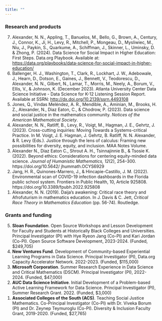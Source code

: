 ```yaml
---
title: ""
---
```


### Research and products

<ol reversed>

<li> Alexander, N. N., Appling, T., Banuelos, M., Bello, G., Brown, A., Century, J., Connor, K., Ji, H., Levy, R., Mitchell, P., Mongeau, D., Mysliwiec, M., Niu, J., Paykin, S., Quarkume, A., Schiffman, J., Skinner, L., Uminsky, D. & Zhong, P. (2024). Data Science for Social Impact in Higher Education: First Steps. Data.org Playbook. Available at: [https://data.org/playbooks/data-science-for-social-impact-in-higher-education/](https://data.org/playbooks/data-science-for-social-impact-in-higher-education/){.external target="_blank"} </li>

<li> Ballenger, H. J., Washington, T., Clark, R., Lockhart, J. W., Adebowale, J., Hearn, D., Dotson, E., Gaines, J., Bennett, V., Teodorescu, D., Alexander, N. N., Gilbert, N., Lamar, T., Morris, M., Neely, A., Borum, V., Ellis, V., & Johnson, K. (December 2023). Atlanta University Center Data Science Initiative - Data Science for K-12 Listening Session Report. Available at SSRN: [http://dx.doi.org/10.2139/ssrn.4493108](http://dx.doi.org/10.2139/ssrn.4493108){.external target="_blank"} </li>

<li> Jones, Q., Vindas Meléndez, A. R., Mendible, A., Aminian, M., Brooks, H. Z., Alexander, N., Diaz Eaton, C., & Chodrow, P. (2023). Data science and social justice in the mathematics community. *Notices of the American Mathematical Society*. </li>

<li> Alexander, N. N., Ratliff, B., Levy, R., Voigt, M., Hagman, J. E., Gehrtz, J. (2023). Cross-cutting inquiries: Moving Towards a Systems-critical Practice. In M. Voigt, J. E. Hagman, J. Gehrtz, B. Ratliff, N. N. Alexander, & R. Levy (Eds.). Justice through the lens of calculus: Framing new possibilities for diversity, equity, and inclusion. MAA Notes Volume. </li>

<li> Alexander N., Diaz Eaton C., Shrout A. H., Tsinnajinnie B., & Tsosie K. (2022). Beyond ethics: Considerations for centering equity-minded data science. *Journal of Humanistic Mathematics, 12*(2), 254–300. https://doi.org/10.5642/ jhummath.OCYS6929 </li>

<li> Jang, H. R., Quinones-Marrero, J., & Hincapie-Castillo, J. M. (2022). Environmental scan of COVID-19 infection dashboards in the Florida public school system. Frontiers in Public Health, 10, Article 925808. https://doi.org/10.3389/fpubh.2022.925808 </li>

<li> Alexander, N. N. (2019). Daija’s awakening: Critical race theory and Afrofuturism in mathematics education. In J. Davis & C. Jett, *Critical Race Theory in Mathematics Education* (pp. 56-74). Routledge. </li>

</ol>

### Grants and funding

<ol reversed>

<li> **Sloan Foundation**. Open Source Workshops and Lesson Development for Faculty and Students at Historically Black Colleges and Universities. Principal Investigator (PI) with Hye Ryeon Jang (Co-PI) and Kari Jordan (Co-PI). Open Source Software Development, 2023-2024. (Funded, $249,705) </li>

<li> **New Ventures Fund**. Development of Community-based Experiential Learning Programs in Data Science. Principal Investigator (PI), Data.org Capacity Accelerator Network. 2022-2023. (Funded, $115,000) </li>

<li> **Microsoft Corporation**. Summer Research Experience in Data Science and Critical Mathematics (DSCM). Principal Investigator (PI), 2022-2024. (Funded, $47,000) </li>

<li> **AUC Data Science Initiative**. Initial Development of a Problem-based Active Learning Framework for Data Science. Principal Investigator (PI), Summer Research Grant. 2022. (Funded, $3,000) </li>

<li> **Associated Colleges of the South (ACS)**. Teaching Social Justice Mathematics. Co-Principal Investigator (Co-PI) with Dr. Viveka Borum (PI) and Dr. Zeynep Teymuroglu (Co-PI). Diversity & Inclusion Faculty Grant, 2019-2020. (Funded, $27,765) </li>

</ol>
